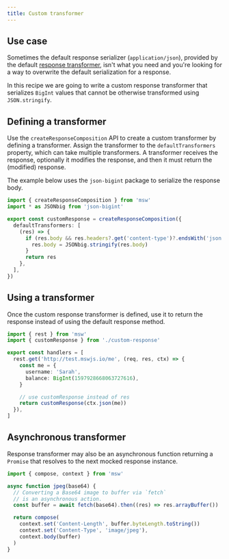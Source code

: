 ```yaml
---
title: Custom transformer
---
```


## Use case

Sometimes the default response serializer (`application/json`), provided by the default [response transformer](https://mswjs.io/docs/basics/response-transformer), isn't what you need and you're looking for a way to overwrite the default serialization for a response.

In this recipe we are going to write a custom response transformer that serializes `BigInt` values that cannot be otherwise transformed using `JSON.stringify`.

## Defining a transformer

Use the `createResponseComposition` API to create a custom transformer by defining a transformer.
Assign the transformer to the `defaultTransformers` property, which can take multiple transformers.
A transformer receives the response, optionally it modifies the response, and then it must return the (modified) response.

The example below uses the `json-bigint` package to serialize the response body.

```ts focusedLines=5-12
import { createResponseComposition } from 'msw'
import * as JSONbig from 'json-bigint'

export const customResponse = createResponseComposition({
  defaultTransformers: [
    (res) => {
      if (res.body && res.headers?.get('content-type')?.endsWith('json')) {
        res.body = JSONbig.stringify(res.body)
      }
      return res
    },
  ],
})
```

## Using a transformer

Once the custom response transformer is defined, use it to return the response instead of using the default response method.

```ts
import { rest } from 'msw'
import { customResponse } from './custom-response'

export const handlers = [
  rest.get('http://test.mswjs.io/me', (req, res, ctx) => {
    const me = {
      username: 'Sarah',
      balance: BigInt(1597928668063727616),
    }

    // use customResponse instead of res
    return customResponse(ctx.json(me))
  }),
]
```

## Asynchronous transformer

Response transformer may also be an asynchronous function returning a `Promise` that resolves to the next mocked response instance.

```js
import { compose, context } from 'msw'

async function jpeg(base64) {
  // Converting a Base64 image to buffer via `fetch`
  // is an asynchronous action.
  const buffer = await fetch(base64).then((res) => res.arrayBuffer())

  return compose(
    context.set('Content-Length', buffer.byteLength.toString())
    context.set('Content-Type', 'image/jpeg'),
    context.body(buffer)
  )
}
```
